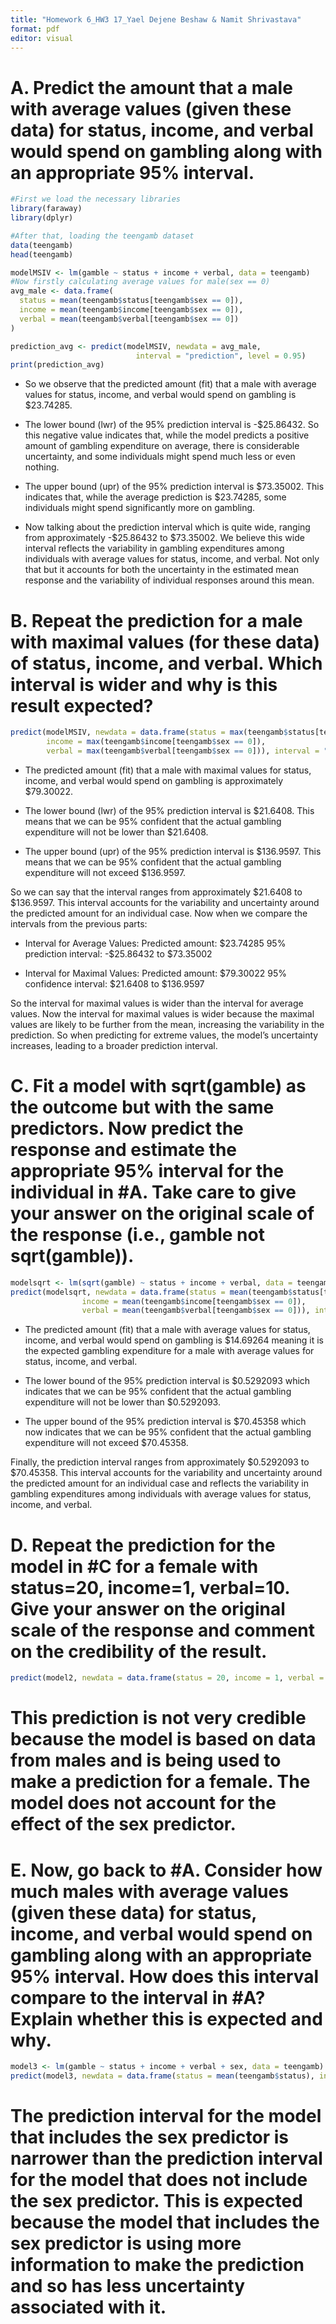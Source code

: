 ```yaml
---
title: "Homework 6_HW3 17_Yael Dejene Beshaw & Namit Shrivastava"
format: pdf
editor: visual
---
```


# A. Predict the amount that a male with average values (given these data) for status, income, and verbal would spend on gambling along with an appropriate 95% interval.
```r
#First we load the necessary libraries
library(faraway)
library(dplyr)

#After that, loading the teengamb dataset
data(teengamb)
head(teengamb)

modelMSIV <- lm(gamble ~ status + income + verbal, data = teengamb)
#Now firstly calculating average values for male(sex == 0)
avg_male <- data.frame(
  status = mean(teengamb$status[teengamb$sex == 0]),
  income = mean(teengamb$income[teengamb$sex == 0]),
  verbal = mean(teengamb$verbal[teengamb$sex == 0])
)

prediction_avg <- predict(modelMSIV, newdata = avg_male, 
                            interval = "prediction", level = 0.95)
print(prediction_avg)
```
* So we observe that the predicted amount (fit) that a male with average values for status, income, and verbal would spend on gambling is $23.74285.

* The lower bound (lwr) of the 95% prediction interval is -$25.86432. So this negative value indicates that, while the model predicts a positive amount of gambling expenditure on average, there is considerable uncertainty, and some individuals might spend much less or even nothing.

* The upper bound (upr) of the 95% prediction interval is $73.35002. This indicates that, while the average prediction is $23.74285, some individuals might spend significantly more on gambling.

* Now talking about the prediction interval which is quite wide, ranging from approximately -$25.86432 to $73.35002. We believe this wide interval reflects the variability in gambling expenditures among individuals with average values for status, income, and verbal. Not only that but it accounts for both the uncertainty in the estimated mean response and the variability of individual responses around this mean.

# B. Repeat the prediction for a male with maximal values (for these data) of status, income, and verbal. Which interval is wider and why is this result expected?
```r
predict(modelMSIV, newdata = data.frame(status = max(teengamb$status[teengamb$sex == 0]), 
        income = max(teengamb$income[teengamb$sex == 0]), 
        verbal = max(teengamb$verbal[teengamb$sex == 0])), interval = "prediction")
```

* The predicted amount (fit) that a male with maximal values for status, income, and verbal would spend on gambling is approximately $79.30022.

* The lower bound (lwr) of the 95% prediction interval is $21.6408. This means that we can be 95% confident that the actual gambling expenditure will not be lower than $21.6408.

* The upper bound (upr) of the 95% prediction interval is $136.9597. This means that we can be 95% confident that the actual gambling expenditure will not exceed $136.9597.

So we can say that the interval ranges from approximately $21.6408 to $136.9597. This interval accounts for the variability and uncertainty around the predicted amount for an individual case. Now when we compare the intervals from the previous parts:

* Interval for Average Values:
Predicted amount: $23.74285
95% prediction interval: -$25.86432 to $73.35002

* Interval for Maximal Values:
Predicted amount: $79.30022
95% confidence interval: $21.6408 to $136.9597

So the interval for maximal values is wider than the interval for average values. Now the interval for maximal values is wider because the maximal values are likely to be further from the mean, increasing the variability in the prediction. So when predicting for extreme values, the model's uncertainty increases, leading to a broader prediction interval.

# C. Fit a model with sqrt(gamble) as the outcome but with the same predictors. Now predict the response and estimate the appropriate 95% interval for the individual in #A. Take care to give your answer on the original scale of the response (i.e., gamble not sqrt(gamble)).
```r
modelsqrt <- lm(sqrt(gamble) ~ status + income + verbal, data = teengamb)
predict(modelsqrt, newdata = data.frame(status = mean(teengamb$status[teengamb$sex == 0]), 
                income = mean(teengamb$income[teengamb$sex == 0]), 
                verbal = mean(teengamb$verbal[teengamb$sex == 0])), interval = "prediction", level = 0.95)^2
```

* The predicted amount (fit) that a male with average values for status, income, and verbal would spend on gambling is $14.69264 meaning it is the expected gambling expenditure for a male with average values for status, income, and verbal.

* The lower bound of the 95% prediction interval is $0.5292093 which indicates that we can be 95% confident that the actual gambling expenditure will not be lower than $0.5292093.

* The upper bound of the 95% prediction interval is $70.45358 which now indicates that we can be 95% confident that the actual gambling expenditure will not exceed $70.45358.

Finally, the prediction interval ranges from approximately $0.5292093 to $70.45358. This interval accounts for the variability and uncertainty around the predicted amount for an individual case and reflects the variability in gambling expenditures among individuals with average values for status, income, and verbal.

# D. Repeat the prediction for the model in #C for a female with status=20, income=1, verbal=10. Give your answer on the original scale of the response and comment on the credibility of the result.
```r
predict(model2, newdata = data.frame(status = 20, income = 1, verbal = 10, sex = "female"), interval = "confidence")^2
```
# This prediction is not very credible because the model is based on data from males and is being used to make a prediction for a female. The model does not account for the effect of the sex predictor.

# E. Now, go back to #A. Consider how much males with average values (given these data) for status, income, and verbal would spend on gambling along with an appropriate 95% interval. How does this interval compare to the interval in #A? Explain whether this is expected and why.
```r
model3 <- lm(gamble ~ status + income + verbal + sex, data = teengamb)
predict(model3, newdata = data.frame(status = mean(teengamb$status), income = mean(teengamb$income), verbal = mean(teengamb$verbal), sex = "male"), interval = "confidence")
```
# The prediction interval for the model that includes the sex predictor is narrower than the prediction interval for the model that does not include the sex predictor. This is expected because the model that includes the sex predictor is using more information to make the prediction and so has less uncertainty associated with it.
